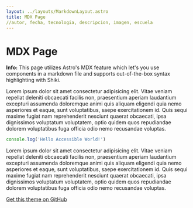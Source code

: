```yaml
---
layout: ../layouts/MarkdownLayout.astro
title: MDX Page
//autor, fecha, tecnologia, descripcion, imagen, escuela
---
```



# MDX Page

<Notification type="info">
  <Icon name="ion:information-circle-outline" />
  <p>
    <strong>Info:</strong> This page utilizes Astro's MDX feature which let's you use components in a markdown file and
    supports out-of-the-box syntax highlighting with Shiki.
  </p>
</Notification>

Lorem ipsum dolor sit amet consectetur adipisicing elit. Vitae veniam repellat deleniti obcaecati facilis non, praesentium aperiam laudantium excepturi assumenda doloremque animi quis aliquam eligendi quia nemo asperiores et eaque, sunt voluptatibus, saepe exercitationem id. Quis sequi maxime fugiat nam reprehenderit nesciunt quaerat obcaecati, ipsa dignissimos voluptatum voluptatem, optio quidem quos repudiandae dolorem voluptatibus fuga officia odio nemo recusandae voluptas.

```js
console.log('Hello Accessible World!')
```

Lorem ipsum dolor sit amet consectetur adipisicing elit. Vitae veniam repellat deleniti obcaecati facilis non, praesentium aperiam laudantium excepturi assumenda doloremque animi quis aliquam eligendi quia nemo asperiores et eaque, sunt voluptatibus, saepe exercitationem id. Quis sequi maxime fugiat nam reprehenderit nesciunt quaerat obcaecati, ipsa dignissimos voluptatum voluptatem, optio quidem quos repudiandae dolorem voluptatibus fuga officia odio nemo recusandae voluptas.

[Get this theme on GitHub](https://github.com/markteekman/accessible-astro-starter)
